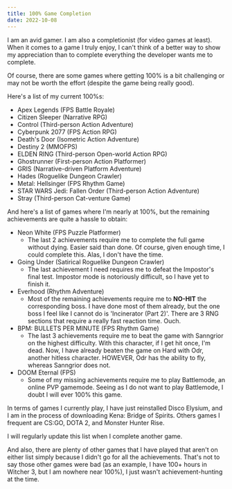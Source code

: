 ```yaml
---
title: 100% Game Completion
date: 2022-10-08
---
```


I am an avid gamer. I am also a completionist (for video games at least). When it comes to a game I truly enjoy, I can't think of a better way to show
my appreciation than to complete everything the developer wants me to complete.

Of course, there are some games where getting 100% is a bit challenging or may not be worth the effort (despite the game being really good).

Here's a list of my current 100%s:

- Apex Legends (FPS Battle Royale)
- Citizen Sleeper (Narrative RPG)
- Control (Third-person Action Adventure)
- Cyberpunk 2077 (FPS Action RPG)
- Death's Door (Isometric Action Adventure)
- Destiny 2 (MMOFPS)
- ELDEN RING (Third-person Open-world Action RPG)
- Ghostrunner (First-person Action Platformer)
- GRIS (Narrative-driven Platform Adventure)
- Hades (Roguelike Dungeon Crawler)
- Metal: Hellsinger (FPS Rhythm Game)
- STAR WARS Jedi: Fallen Order (Third-person Action Adventure)
- Stray (Third-person Cat-venture Game)

And here's a list of games where I'm nearly at 100%, but the remaining achievements are quite a hassle to obtain:

- Neon White (FPS Puzzle Platformer)
  - The last 2 achievements require me to complete the full game without dying. Easier said than done. Of course, given enough time, I could complete this. Alas, I don't have the time.
- Going Under (Satirical Roguelike Dungeon Crawler)
  - The last achievement I need requires me to defeat the Impostor's final test. Impostor mode is notoriously difficult, so I have yet to finish it.
- Everhood (Rhythm Adventure)
  - Most of the remaining achievements require me to **NO-HIT** the corresponding boss. I have done most of them already, but the one boss I feel like I cannot do is 'Incinerator (Part 2)'. There are 3 RNG sections that require a really fast reaction time. Ouch.
- BPM: BULLETS PER MINUTE (FPS Rhythm Game)
  - The last 3 achievements require me to beat the game with Sanngrior on the highest difficulty. With this character, if I get hit once, I'm dead. Now, I have already beaten the game on Hard with Odr, another hitless character. HOWEVER, Odr has the ability to fly, whereas Sanngrior does not.
- DOOM Eternal (FPS)
  - Some of my missing achievements require me to play Battlemode, an online PVP gamemode. Seeing as I do not want to play Battlemode, I doubt I will ever 100% this game.

In terms of games I currently play, I have just reinstalled Disco Elysium, and I am in the process of downloading Kena: Bridge of Spirits. Others games I frequent are
CS:GO, DOTA 2, and Monster Hunter Rise.

I will regularly update this list when I complete another game.

And also, there are plenty of other games that I have played that aren't on either list simply because I didn't go for all the achievements. That's not to say
those other games were bad (as an example, I have 100+ hours in Witcher 3, but I am nowhere near 100%), I just wasn't achievement-hunting at the time.
